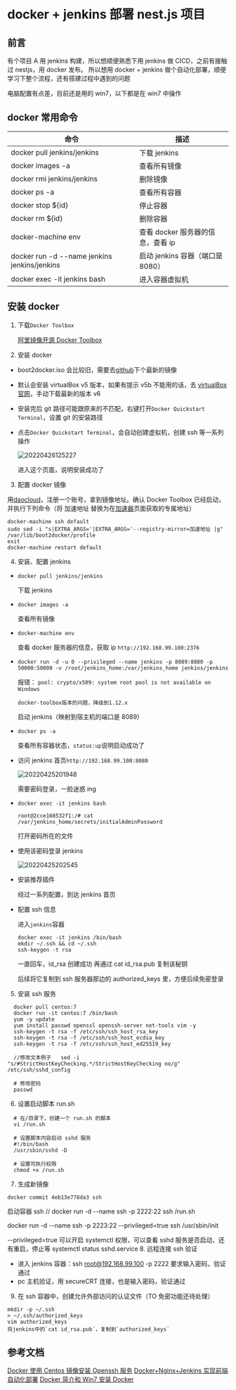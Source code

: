 # docker + jenkins 部署 nest.js 项目

## 前言

有个项目 A 用 jenkins 构建，所以想顺便熟悉下用 jenkins 做 CICD，之前有接触过 nestjs，用 docker 发布。
所以想用 docker + jenkins 做个自动化部署，顺便学习下整个流程，还有搭建过程中遇到的问题

电脑配置有点差，目前还是用的 win7，以下都是在 win7 中操作

## docker 常用命令

| 命令                                         | 描述                              |
| -------------------------------------------- | --------------------------------- |
| docker pull jenkins/jenkins                  | 下载 jenkins                      |
| docker images -a                             | 查看所有镜像                      |
| docker rmi jenkins/jenkins                   | 删除镜像                          |
| docker ps -a                                 | 查看所有容器                      |
| docker stop ${id}                            | 停止容器                          |
| docker rm ${id}                              | 删除容器                          |
| docker-machine env                           | 查看 docker 服务器的信息，查看 ip |
| docker run -d --name jenkins jenkins/jenkins | 启动 jenkins 容器（端口是 8080）  |
| docker exec -it jenkins bash                 | 进入容器虚拟机                    |

## 安装 docker

1. 下载`Docker Toolbox`

   [阿里镜像开源 Docker Toolbox](http://mirrors.aliyun.com/docker-toolbox/windows/docker-toolbox/?spm=5176.8351553.0.0.4bc61991tQpsnV)

2. 安装 docker

- boot2docker.iso 会比较旧，需要去[github](https://github.com/boot2docker/boot2docker/releases)下个最新的镜像

- 默认会安装 virtualBox v5 版本，如果有提示 v5b 不能用的话，去 [virtualBox 官网](https://www.virtualbox.org/wiki/Downloads)，手动下载最新的版本 v6

- 安装完后 git 路径可能跟原来的不匹配，右键打开`Docker Quickstart Terminal`，设置 git 的安装路径

- 点击`Docker Quickstart Terminal`，会自动创建虚拟机，创建 ssh 等一系列操作

  ![20220426125227](https://cdn.jsdelivr.net/gh/yaolx/picBed@main/blogs/pics/20220426125227.png)

  进入这个页面，说明安装成功了

3. 配置 docker 镜像

用[daocloud](http://docs.daocloud.io/faq/what-is-daocloud-accelerator)，注册一个账号，拿到镜像地址。确认 Docker Toolbox 已经启动，并执行下列命令（将 加速地址 替换为在[加速器](https://www.daocloud.io/mirror#accelerator-doc)页面获取的专属地址）

```code
docker-machine ssh default
sudo sed -i "s|EXTRA_ARGS='|EXTRA_ARGS='--registry-mirror=加速地址 |g" /var/lib/boot2docker/profile
exit
docker-machine restart default
```

4. 安装、配置 jenkins

- `docker pull jenkins/jenkins`

  下载 jenkins

- `docker images -a`

  查看所有镜像

- `docker-machine env`

  查看 docker 服务器的信息，获取 ip `http://192.168.99.100:2376`

- `docker run -d -u 0 --privileged --name jenkins -p 8089:8080 -p 50000:50000 -v /root/jenkins_home:/var/jenkins_home jenkins/jenkins`

  报错： `pool: crypto/x509: system root pool is not available on Windows`

  ```code
  docker-toolbox版本的问题，降级到1.12.x
  ```

  启动 jenkins（映射到宿主机的端口是 8089）

- `docker ps -a`

  查看所有容器状态，`status:up`说明启动成功了

- 访问 jenkins 首页`http://192.168.99.100:8080`

  ![20220425201948](https://cdn.jsdelivr.net/gh/yaolx/picBed@main/blogs/pics/20220425201948.png)

  需要密码登录，一脸迷惑 ing

- `docker exec -it jenkins bash`

  ```code
  root@2cce160532f1:/# cat /var/jenkins_home/secrets/initialAdminPassword
  ```

  打开密码所在的文件

- 使用该密码登录 jenkins

  ![20220425202545](https://cdn.jsdelivr.net/gh/yaolx/picBed@main/blogs/pics/20220425202545.png)

- 安装推荐插件

  经过一系列配置，到达 jenkins 首页

- 配置 ssh 信息

  进入`jenkins`容器

  ```code
  docker exec -it jenkins /bin/bash
  mkdir ~/.ssh && cd ~/.ssh
  ssh-keygen -t rsa
  ```

  一直回车，id_rsa 创建成功
  再通过 cat id_rsa.pub 复制该秘钥

  后续将它复制到 ssh 服务器那边的 authorized_keys 里，方便后续免密登录

5. 安装 ssh 服务

```code
  docker pull centos:7
  docker run -it centos:7 /bin/bash
  yum -y update
  yum install passwd openssl openssh-server net-tools vim -y
  ssh-keygen -t rsa -f /etc/ssh/ssh_host_rsa_key
  ssh-keygen -t rsa -f /etc/ssh/ssh_host_ecdsa_key
  ssh-keygen -t rsa -f /etc/ssh/ssh_host_ed25519_key

  //修改文本例子   sed -i "s/#StrictHostKeyChecking.*/StrictHostKeyChecking no/g" /etc/ssh/sshd_config

  # 修改密码
  passwd
```

6. 设置启动脚本 run.sh

```code
  # 在/目录下，创建一个 run.sh 的脚本
  vi /run.sh

  # 设置脚本内容启动 sshd 服务
  #!/bin/bash
  /usr/sbin/sshd -D

  # 设置可执行权限
  chmod +x /run.sh
```

7. 生成新镜像

`docker commit 4eb13e778da3 ssh`

启动容器 ssh
// docker run -d --name ssh -p 2222:22 ssh /run.sh

docker run -d --name ssh -p 2223:22 --privileged=true ssh /usr/sbin/init

--privileged=true 可以开启 systemctl 权限，可以查看 sshd 服务是否启动，还有重启，停止等
systemctl status sshd.service 8. 远程连接 ssh 验证

- 进入 jenkins 容器：ssh root@192.168.99.100 -p 2222
  要求输入密码，验证通过
- pc 主机验证，用 secureCRT 连接，也是输入密码，验证通过

9. 在 ssh 容器中，创建允许外部访问的认证文件（TO 免密功能还待处理）

```code
mkdir -p ~/.ssh
> ~/.ssh/authorized_keys
vim authorized_keys
将jenkins中的`cat id_rsa.pub`，复制到`authorized_keys`
```

## 参考文档

[Docker 使用 Centos 镜像安装 Openssh 服务](https://juejin.cn/post/6844904197549391879#heading-6)
[Docker+Nginx+Jenkins 实现前端自动化部署](https://juejin.cn/post/6869736425953165319)
[Docker 简介和 Win7 安装 Docker](https://blog.csdn.net/wy_______/article/details/114387265)
